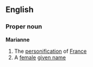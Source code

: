 ==English==
===Proper noun===
{{wikipedia}}
'''Marianne'''
# The [[personification]] of [[France]]
# A [[female]] [[given name]]